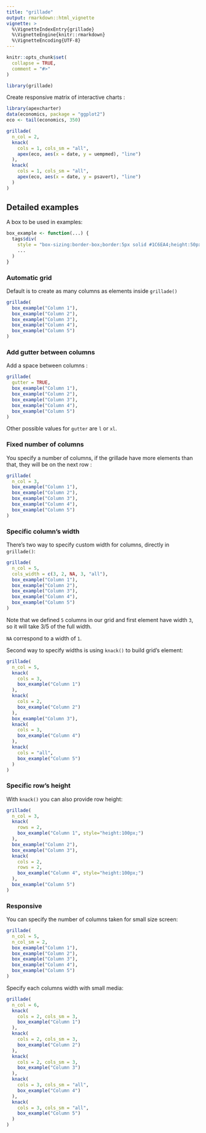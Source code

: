 ```yaml
---
title: "grillade"
output: rmarkdown::html_vignette
vignette: >
  %\VignetteIndexEntry{grillade}
  %\VignetteEngine{knitr::rmarkdown}
  %\VignetteEncoding{UTF-8}
---
```


```r
knitr::opts_chunk$set(
  collapse = TRUE,
  comment = "#>"
)
```

```r
library(grillade)
```


Create responsive matrix of interactive charts :

```r
library(apexcharter)
data(economics, package = "ggplot2")
eco <- tail(economics, 350)

grillade(
  n_col = 2,
  knack(
    cols = 1, cols_sm = "all",
    apex(eco, aes(x = date, y = uempmed), "line")
  ),
  knack(
    cols = 1, cols_sm = "all",
    apex(eco, aes(x = date, y = psavert), "line")
  )
)
```







## Detailed examples

A box to be used in examples:

```r
box_example <- function(...) {
  tags$div(
    style = "box-sizing:border-box;border:5px solid #1C6EA4;height:50px;",
    ...
  )
}
```



### Automatic grid

Default is to create as many columns as elements inside `grillade()`

```r
grillade(
  box_example("Column 1"),
  box_example("Column 2"),
  box_example("Column 3"),
  box_example("Column 4"),
  box_example("Column 5")
)
```


### Add gutter between columns

Add a space between columns :

```r
grillade(
  gutter = TRUE,
  box_example("Column 1"),
  box_example("Column 2"),
  box_example("Column 3"),
  box_example("Column 4"),
  box_example("Column 5")
)
```

Other possible values for `gutter` are `l` or `xl`.


### Fixed number of columns

You specify a number of columns, if the grillade have more elements than that, they will be on the next row :

```r
grillade(
  n_col = 3,
  box_example("Column 1"),
  box_example("Column 2"),
  box_example("Column 3"),
  box_example("Column 4"),
  box_example("Column 5")
)
```


### Specific column's width

There's two way to specify custom width for columns, directly in `grillade()`:

```r
grillade(
  n_col = 5, 
  cols_width = c(3, 2, NA, 3, "all"),
  box_example("Column 1"),
  box_example("Column 2"),
  box_example("Column 3"),
  box_example("Column 4"),
  box_example("Column 5")
)
```

Note that we defined `5` columns in our grid and first element have width `3`, so it will take 3/5 of the full width.

`NA` correspond to a width of `1`.

Second way to specify widths is using `knack()` to build grid's element:

```r
grillade(
  n_col = 5, 
  knack(
    cols = 3,
    box_example("Column 1")
  ),
  knack(
    cols = 2,
    box_example("Column 2")
  ),
  box_example("Column 3"),
  knack(
    cols = 3,
    box_example("Column 4")
  ),
  knack(
    cols = "all",
    box_example("Column 5")
  )
)
```


### Specific row's height

With `knack()` you can also provide row height:


```r
grillade(
  n_col = 3,
  knack(
    rows = 2,
    box_example("Column 1", style="height:100px;")
  ),
  box_example("Column 2"),
  box_example("Column 3"),
  knack(
    cols = 2,
    rows = 2,
    box_example("Column 4", style="height:100px;")
  ),
  box_example("Column 5")
)
```


### Responsive

You can specify the number of columns taken for small size screen:

```r
grillade(
  n_col = 5, 
  n_col_sm = 2,
  box_example("Column 1"),
  box_example("Column 2"),
  box_example("Column 3"),
  box_example("Column 4"),
  box_example("Column 5")
)
```

Specify each columns width with small media:

```r
grillade(
  n_col = 6,
  knack(
    cols = 2, cols_sm = 3,
    box_example("Column 1")
  ),
  knack(
    cols = 2, cols_sm = 3,
    box_example("Column 2")
  ),
  knack(
    cols = 2, cols_sm = 3,
    box_example("Column 3")
  ),
  knack(
    cols = 3, cols_sm = "all",
    box_example("Column 4")
  ),
  knack(
    cols = 3, cols_sm = "all",
    box_example("Column 5")
  )
)
```





